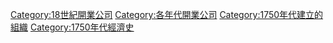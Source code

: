 {{EstcatDecadeType|17|5|18|公司|Companies|n=開業}}
[[Category:18世紀開業公司|Category:18世紀開業公司]]
[[Category:各年代開業公司|Category:各年代開業公司]]
[[Category:1750年代建立的組織|Category:1750年代建立的組織]]
[[Category:1750年代經濟史|Category:1750年代經濟史]]